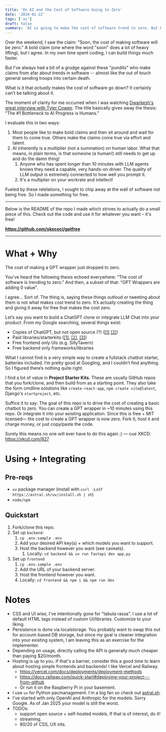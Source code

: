 ```yaml
---
title: 'On AI and the Cost of Software Going to Zero'
date: '2024-01-22'
tags: ['ai']
draft: false
summary: 'AI is going to make the cost of software trend to zero. But how? And when?'
---
```


Over the weekend, I saw the claim: "Soon, the cost of making software will be zero." A bold claim (one where the word "soon" does a lot of heavy lifting), but I agree. In my own time spent coding, I can build things much faster.

But I've always had a bit of a grudge against these "pundits" who make claims from afar about trends in software -- almost like the out of touch general sending troops into certain death. 

What is it that *actually* makes the cost of software go down? It certainly can't be talking about it.

The moment of clarity for me occurred when I was watching [Dwarkesh's great interview with Tyler Cowen](https://www.youtube.com/watch?v=GT_sXIUJPUo). The title basically gives away the thesis: "The #1 Bottleneck to AI Progress is Humans."

I evaluate this in two ways:
1. Most people like to make bold claims and then sit around and wait for them to come true. Others make the claims come true via effort and talent.
2. AI inherently is a multiplier (not a summation) on human labor. What that means, in plain terms, is that someone (a human!) still needs to get up and do the damn thing! 
   1. Anyone who has spent longer than 10 minutes with LLM agents knows they need a capable, very hands-on driver. The quality of LLM output is extremely connected to how well you prompt it. 
   2. It's a multiplier on your workrate and intellect!

Fueled by these relelations, I sought to chip away at the wall of software not being free. So I made something for free.

---
Below is the README of the repo I made which strives to actually do a small piece of this. Check out the code and use it for whatever you want – it's free! 

**https://github.com/skececi/gptfree**

---

# What + Why
The cost of making a GPT wrapper just dropped to zero.

You've heard the following thesis echoed everywhere: “The cost of software is trending to zero.” And then, a subset of that: “GPT Wrappers are adding 0 value”.

I agree… Sort of. The thing is, saying these things outloud or tweeting about them is not what makes cost trend to zero. It’s actually creating the thing and giving it away for free that makes the cost zero.

Let’s say you want to build a ChatGPT clone or integrate LLM Chat into your product.
From my Google searching, several things exist:
- Copies of ChatGPT, but not open source (?) ([\[1\]](https://t3.chat/) [\[2\]](https://chat.thunderlink.me/))
- Paid libraries/starterkits ([\[1\]](https://enhanceui.gumroad.com/l/chatgpt-template-starter-kit), [\[2\]](https://github.com/horizon-ui/chatgpt-ai-template), [\[3\]](https://letsremote.lemonsqueezy.com/buy/8aea640f-0ea4-42c6-a171-8624e59198d4?discount=100))
- Free frontend only UIs (e.g. SillyTavern)
- Free backend only frameworks/libraries

What I cannot find is a very simple way to create a fullstack chatbot starter, batteries included. I’m pretty good at Googling, and I couldn’t find anything. So I figured there’s nothing quite right.

I find a lot of value in **Project Starter Kits**. These are usually GitHub repos that you fork/clone, and then build from as a starting point. They also take the form cmdline solutions like `create-react-app`, `npm create vite@latest`, Django's `startproject`, etc.

Suffice it to say: The goal of this repo is to drive the cost of creating a basic chatbot to zero. You can create a GPT wrapper in ~10 minutes using this repo. Or integrate it into your existing application. Since this is free + MIT licensed— the cost to create a GPT wrapper is now zero. Fork it, host it and charge money, or just copy/paste the code.

Surely this means no one will ever have to do this again ;\) — cue XKCD: https://xkcd.com/927

# Using + Integrating
## Pre-reqs
- `uv` package manager (install with `curl -LsSf https://astral.sh/uv/install.sh | sh`)
- `node/npm`

## Quickstart
1. Fork/clone this repo.
2. Set up `backend`:
   1. `cp .env.sample .env` 
   2. Add your desired API key(s) + which models you want to support. 
   3. Host the backend however you want (see caveats).   
      1. Locally: `cd backend && uv run fastapi dev app.py`
3. Set up `frontend`
   1. `cp .env.sample .env`
   2. Add the URL of your backend server. 
   3. Host the frontend however you want.
   4. Locally: `cd frontend && npm i && npm run dev`


# Notes
* CSS and UI wise, I've intentionally gone for "tabula rassa". I use a lot of default HTML tags instead of custom UI/libraries. Customize to your liking.
* Persistence is done via localstorage. You probably want to swap this out for account-based DB storage, but since my goal is cleaner integration into your existing system, I am leaving this as an exercise for the implementer.
* Depending on usage, directly calling the API is generally much cheaper than paying $20/month.
* Hosting is up to you. If that's a barrier, consider this a good time to learn about hosting simple frontends and backends! I like Vercel and Railway.
  * https://vercel.com/docs/deployments/deployment-methods
  * https://docs.railway.com/quick-start#deploying-your-project---from-github
  * Or run it on the Raspberry Pi in your basement.
* I use `uv` for Python pacmanagement. I'm a big fan so check out [astral.sh](astral.sh).
* I've started with only OpenAI and Anthropic for the models. Sorry Google. As of Jan 2025 your model is still the worst.
* TODOs:
  * support open source + self-hosted models. If that is of interest, do it!
  * streaming.
  * 80/20 of CSS, UX nits.


